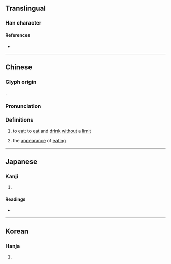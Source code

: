 {{character info}}
==Translingual==

===Han character===
{{Han char|rn=30|rad=口|as=12|sn=15|four=|canj=RYTG|ids=⿰口童}}

====References====
* {{Han ref|kx=0208.170|dkj=04297|dj=0431.120|hdz=10686.020|uh=5647|ud=22087}}

----

==Chinese==
{{zh-forms|alt=喠}}

===Glyph origin===
{{Han etym}}
{{Han compound|口|童|ls=psc|c1=s|c2=p|t1=mouth}}.

===Pronunciation===
{{zh-pron
|m=chuáng
|c=cong4,zong6
|md=chòng
|mc=y
|oc=y
|ma=
|cat=v
}}

===Definitions===
{{zh-hanzi}}

# {{lb|zh|now|dialectal}} to [[eat]]; to [[eat]] and [[drink]] [[without]] a [[limit]]
#: {{zh-x|'''噇''' 飽 恰 閒。|Have nothing else to do. / Don't you have nothing else to do? / Mind your own concerns/business.|MD|tr=Chòng bā kák-èng.|link=yes|a=Cdo-fzho 噇飽恰閒.wav}}
# the [[appearance]] of [[eat]]ing {{rfv-sense|zh}}

----

==Japanese==

===Kanji===
{{ja-kanji|grade=|rs=口12}}

# {{rfdef|ja|sort=口12}}

====Readings====
* {{ja-readings|on=[[とう]] (tō)|kun=[[たべる]] (taberu)}}

----

==Korean==

===Hanja===
{{ko-hanja|hangeul=담|rv=dam|mr=tam}}

# {{rfdef|ko|sort=口12}}
